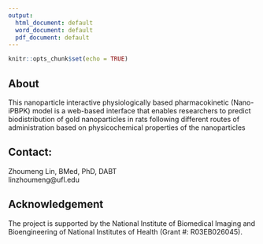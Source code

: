 ---
output:
  html_document: default
  word_document: default
  pdf_document: default
---

```{r setup, include=FALSE}
knitr::opts_chunk$set(echo = TRUE)
```

## About

This nanoparticle interactive physiologically based pharmacokinetic (Nano-iPBPK) model is a web-based interface that enables researchers to predict biodistribution of gold nanoparticles in rats following different routes of administration based on physicochemical properties of the nanoparticles

## Contact:

Zhoumeng Lin, BMed, PhD, DABT<br>
linzhoumeng\@ufl.edu


## Acknowledgement

The project is supported by the National Institute of Biomedical Imaging and Bioengineering of National Institutes of Health (Grant #: R03EB026045).